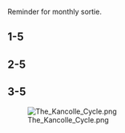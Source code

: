 Reminder for monthly sortie.

==1-5==
{{EventComp
| Isuzu/Kai Ni
| 82
| Type 94 Depth Charge Projector
| Type 93 Passive Sonar
| Type 94 Depth Charge Projector
|-
| Yamashiro/Kai Ni
| 91
| Zuiun
| Zuiun
| Zuiun
| Zuiun Model 12
|-
| Kasumi/Kai Ni
| 78
| Type 93 Passive Sonar
| Type 3 Active Sonar
| Type 3 Depth Charge Projector
|-
| Chitose/Kou Kai Ni
| 68
| Type 0 Fighter Model 62 (Fighter-bomber)
| Ryuusei Kai
| Suisei
| Saiun
|-
| hq = 90
}}

==2-5==
{{EventComp
| Chitose/Kai
| 25
| Type 0 Fighter Model 62 (Fighter-bomber)
| Tenzan
| Saiun
|-
| Ryuujou/Kai
| 59
| Saiun
| Suisei
| Type 97 Torpedo Bomber
| Suisei
|-
| Shouhou/Kai
| 31
| Type 0 Fighter Model 52
| Suisei
| Tenzan
| Tenzan
|-
| Hiyou/Kai
| 31
| Type 0 Fighter Model 52
| Suisei
| Ryuusei
| Tenzan
|-
| Junyou/Kai
| 43
| Shiden Kai 2
| Suisei
| Tenzan
| Type 99 Dive Bomber
|-
| Houshou/Kai
| 37
| Type 0 Fighter Model 52
| Ryuusei Kai
| Suisei
|-
| hq = 70
}}
==3-5==
{{EventComp
| Chiyoda/A
| 25
| Zuiun Model 12
| Zuiun Model 12
| Kouhyouteki
|-
| Kawakaze/Kai Ni
|92
| 10cm Twin High-angle Gun Mount
|10cm Twin High-angle Gun Mount
|Type 22 Surface Radar Kai 4
|-
| Kasumi/Kai Ni
|94
|10cm Twin High-angle Gun Mount
|10cm Twin High-angle Gun Mount
|Type 22 Surface Radar
|-
| Yuudachi/Kai Ni
|69
|12.7cm Twin Gun Mount Model C Kai 2
|10cm Twin High-angle Gun Mount
|Searchlight
|-
| Akizuki/Kai
|96
|10cm Twin High-angle Gun Mount + Anti-Aircraft Fire Director
|10cm Twin High-angle Gun Mount + Anti-Aircraft Fire Director
|Type 13 Air Radar Kai
|-
| Isuzu/Kai Ni
| 97
| 12.7cm Twin High-angle Gun Mount (Late Model)
| 12.7cm Twin High-angle Gun Mount (Late Model)
| 8cm High-angle Gun
|-
| hq = 101
}}

[[File:The_Kancolle_Cycle.png]]